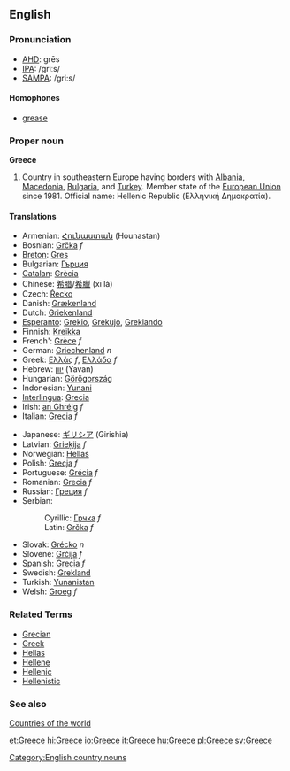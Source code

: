 ==English==
===Pronunciation===
*[[w:AHD|AHD]]: grēs
*[[w:IPA|IPA]]: /griːs/
*[[w:SAMPA|SAMPA]]: /gri:s/

====Homophones====
*[[grease]]

===Proper noun===
'''Greece'''

# Country in southeastern Europe having borders with [[Albania]], [[Macedonia]], [[Bulgaria]], and [[Turkey]]. Member state of the [[European Union]] since 1981. Official name: Hellenic Republic (Ελληνική Δημοκρατία).

====Translations====
{{top}}
*Armenian: [[Հունաստան]] (Hounastan)
*Bosnian: [[Grčka]] ''f''
*[[Breton]]: [[Gres]]
*Bulgarian: [[Гърция]]
*[[Catalan]]: [[Grècia]]
*Chinese: [[希腊]]/[[希臘]] (xī là)
*Czech: [[Řecko]]
*Danish: [[Grækenland]]
*Dutch: [[Griekenland]]
*[[Esperanto]]: [[Grekio]], [[Grekujo]], [[Greklando]]
*Finnish: [[Kreikka]]
*French': [[Grèce]] ''f''
*German: [[Griechenland]] ''n''
*Greek: [[Ελλάς]] ''f'', [[Ελλάδα]] ''f''
*Hebrew: [[יוון]] (Yavan)
*Hungarian: [[Görögország]]
*Indonesian: [[Yunani]]
*[[Interlingua]]: [[Grecia]]
*Irish: [[an Ghréig]] ''f''
*Italian: [[Grecia]] ''f''
{{mid}}
*Japanese: [[ギリシア]] (Girishia)
*Latvian: [[Grieķija]] ''f''
*Norwegian: [[Hellas]]
*Polish: [[Grecja]] ''f''
*Portuguese: [[Grécia]] ''f''
*Romanian: [[Grecia]] ''f''
*Russian: [[Греция]] ''f''
*Serbian:
*:Cyrillic: [[Грчка]] ''f''
*:Latin: [[Grčka#Serbian|Grčka]] ''f''
*Slovak: [[Grécko]]  ''n''
*Slovene: [[Grčija]] ''f''
*Spanish: [[Grecia]] ''f''
*Swedish: [[Grekland]]
*Turkish: [[Yunanistan]]
*Welsh: [[Groeg]] ''f''
{{bottom}}

===Related Terms===
*[[Grecian]]
*[[Greek]]
*[[Hellas]]
*[[Hellene]]
*[[Hellenic]]
*[[Hellenistic]]

===See also===
[[Countries of the world]]
[[Category:English country nouns]]

[[et:Greece]]
[[hi:Greece]]
[[io:Greece]]
[[it:Greece]]
[[hu:Greece]]
[[pl:Greece]]
[[sv:Greece]]